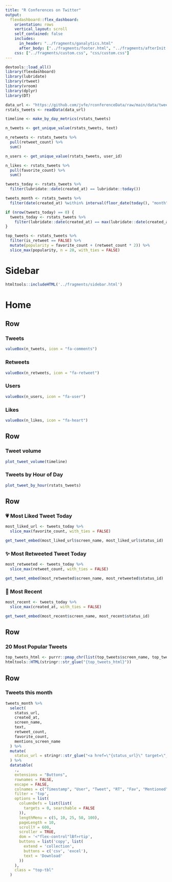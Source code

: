 ```yaml
---
title: "R Conferences on Twitter"
output: 
  flexdashboard::flex_dashboard:
    orientation: rows
    vertical_layout: scroll
    self_contained: false
    includes:
      in_header: "../fragments/ganalytics.html"
      after_body: ["../fragments/footer.html", "../fragments/afterInit.html"]
    css: ["../fragments/custom.css", "css/custom.css"]
---
```


```r
devtools::load_all()
library(flexdashboard)
library(lubridate)
library(rtweet)
library(vroom)
library(dplyr)
library(DT)
```

```r
data_url <- "https://github.com/jvfe/rconferenceData/raw/main/data/tweets.csv.gz"
rstats_tweets <- readData(data_url)
```

```r
timeline <- make_by_day_metrics(rstats_tweets)

n_tweets <- get_unique_value(rstats_tweets, text)

n_retweets <- rstats_tweets %>%
  pull(retweet_count) %>%
  sum()

n_users <- get_unique_value(rstats_tweets, user_id)

n_likes <- rstats_tweets %>%
  pull(favorite_count) %>%
  sum()

tweets_today <- rstats_tweets %>%
  filter(lubridate::date(created_at) == lubridate::today())

tweets_month <- rstats_tweets %>%
  filter(date(created_at) %within% interval(floor_date(today(), "month"), today()))

if (nrow(tweets_today) == 0) {
  tweets_today <- rstats_tweets %>%
    filter(lubridate::date(created_at) == max(lubridate::date(created_at)))
}

top_tweets <- rstats_tweets %>%
  filter(is_retweet == FALSE) %>% 
  mutate(popularity = favorite_count + (retweet_count * 2)) %>% 
  slice_max(popularity, n = 20, with_ties = FALSE)
```

Sidebar {.sidebar data-width=200}
==================

```r
htmltools::includeHTML('../fragments/sidebar.html')
```

Home {data-icon="ion-home"}
====

Row
-------------------------------------

### Tweets

```r
valueBox(n_tweets, icon = "fa-comments")
```

### Retweets

```r
valueBox(n_retweets, icon = "fa-retweet")
```

### Users

```r
valueBox(n_users, icon = "fa-user")
```

### Likes

```r
valueBox(n_likes, icon = "fa-heart")
```

Row {.tabset .tabset-fade}
-----------------------------------------------------------------------

### Tweet volume

```r
plot_tweet_volume(timeline)
```

### Tweets by Hour of Day

```r
plot_tweet_by_hour(rstats_tweets)
```

Row
-----------------------------------------------------------------------

### 💗 Most Liked Tweet Today {.tweet-box}

```r
most_liked_url <- tweets_today %>%
  slice_max(favorite_count, with_ties = FALSE)

get_tweet_embed(most_liked_url$screen_name, most_liked_url$status_id)
```

### ✨ Most Retweeted Tweet Today {.tweet-box}

```r
most_retweeted <- tweets_today %>%
  slice_max(retweet_count, with_ties = FALSE)

get_tweet_embed(most_retweeted$screen_name, most_retweeted$status_id)
```

### 🎉 Most Recent {.tweet-box}

```r
most_recent <- tweets_today %>%
  slice_max(created_at, with_ties = FALSE)

get_tweet_embed(most_recent$screen_name, most_recent$status_id)
```

Row
-----------------------------------------------------------------------

### 20 Most Popular Tweets {.tweet-wall}

```r
top_tweets_html <- purrr::pmap_chr(list(top_tweets$screen_name, top_tweets$status_id), get_tweet_embed)
htmltools::HTML(stringr::str_glue("{top_tweets_html}"))
```

Row {data-width=100}
----------------------------------------------------------

### Tweets this month {.datatable-container}

```r
tweets_month %>%
  select(
    status_url,
    created_at,
    screen_name,
    text,
    retweet_count,
    favorite_count,
    mentions_screen_name
  ) %>%
  mutate(
    status_url = stringr::str_glue("<a href=\"{status_url}\" target=\"_blank\">On Twitter</a>")
  ) %>%
  datatable(
    .,
    extensions = "Buttons",
    rownames = FALSE,
    escape = FALSE,
    colnames = c("Timestamp", "User", "Tweet", "RT", "Fav", "Mentioned"),
    filter = 'top',
    options = list(
      columnDefs = list(list(
        targets = 0, searchable = FALSE
      )),
      lengthMenu = c(5, 10, 25, 50, 100),
      pageLength = 10,
      scrollY = 600,
      scroller = TRUE,
      dom = '<"flex-control"lBf>rtip',
      buttons = list('copy', list(
        extend = 'collection',
        buttons = c('csv', 'excel'),
        text = 'Download'
      ))
    ),
    class = "top-tbl"
  )
```
